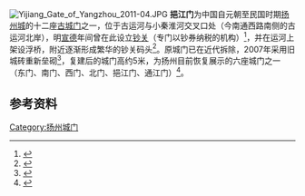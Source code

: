 [[File:Yijiang_Gate_of_Yangzhou_2011-04.JPG|thumb]]
'''挹江门'''为中国自元朝至民国时期[[扬州旧城|扬州城]]的十二座[[扬州城门列表|古城门]]之一，位于古运河与小秦淮河交叉口处（今南通西路南侧的古运河北岸），明[[宣德|宣德]]年间曾在此设立[[钞关|钞关]]（专门以钞券纳税的机构）<ref>{{cite web|url=http://www.yangzhou.gov.cn/template/yzzw/yzren/index.htm|title=《扬州人与扬州文化》|accessdate=2011-10-27|work=|publisher=扬州政府网}}{{dead link|date=2018年3月 |bot=InternetArchiveBot |fix-attempted=yes }}</ref>，并在运河上架设浮桥，附近逐渐形成繁华的钞关码头<ref>{{cite web|url=http://www.yzzx.gov.cn/article3.asp?articleid=4908|title=《古运河扬州城区段两岸遗迹探源》|accessdate=2011-10-27|work=程裕祥|publisher=扬州政协网}}{{dead link|date=2018年3月 |bot=InternetArchiveBot |fix-attempted=yes }}</ref>。原城门已在近代拆除，2007年采用旧城砖重新垒砌<ref>{{cite web|url=http://www.yznews.com.cn/news/2009-04/16/content_2705346.htm|title=《评一评，哪个地方变化最大》|accessdate=2011-10-27|work=|publisher=扬州时报}}{{Dead link|date=2019年11月 |bot=InternetArchiveBot |fix-attempted=yes }}</ref>，复建后的城门高约5米，为扬州目前恢复展示的六座城门之一（东门、南门、西门、北门、挹江门、通江门）<ref>{{cite web|url=http://news.xinmin.cn/rollnews/2011/04/06/10103334.html|title=《“十二门”中已恢复五道门》|accessdate=2011-10-27|work=姜传刚|publisher=中国江苏网|archive-date=2016-03-04|archive-url=https://web.archive.org/web/20160304191144/http://news.xinmin.cn/rollnews/2011/04/06/10103334.html|dead-url=no}}</ref>。
==参考资料==
{{reflist|2}}
[[Category:扬州城门|Category:扬州城门]]
{{扬州城门}}